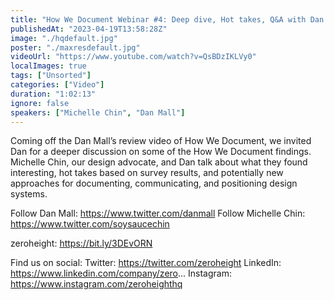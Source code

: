 ```yaml
---
title: "How We Document Webinar #4: Deep dive, Hot takes, Q&A with Dan Mall and Michelle Chin"
publishedAt: "2023-04-19T13:58:28Z"
image: "./hqdefault.jpg"
poster: "./maxresdefault.jpg"
videoUrl: "https://www.youtube.com/watch?v=QsBDzIKLVy0"
localImages: true
tags: ["Unsorted"]
categories: ["Video"]
duration: "1:02:13"
ignore: false
speakers: ["Michelle Chin", "Dan Mall"]
---
```


Coming off the Dan Mall’s review video of How We Document, we invited Dan for a deeper discussion on some of the How We Document findings. Michelle Chin, our design advocate, and Dan talk about what they found interesting, hot takes based on survey results, and potentially new approaches for documenting, communicating, and positioning design systems.

Follow Dan Mall: https://www.twitter.com/danmall
Follow Michelle Chin: https://www.twitter.com/soysaucechin

zeroheight: https://bit.ly/3DEvORN

Find us on social:
Twitter: https://twitter.com/zeroheight
LinkedIn: https://www.linkedin.com/company/zero...
Instagram: https://www.instagram.com/zeroheighthq
